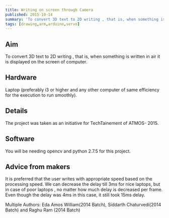 ```yaml
---
title: Writing on screen through Camera
published: 2015-10-14
summary: 'To convert 3D text to 2D writing , that is, when something is written in air it is displayed on the screen of computer.'
tags: [drawing,arm,arduino,servo]
---
```


## Aim
To convert 3D text to 2D writing , that is, when something is written in air it is displayed on the screen of computer.

## Hardware
Laptop (preferably i3 or higher and any other computer of same efficiency for the execution to run smoothly).

## Details
The project was taken as an initiative for TechTainement of ATMOS- 2015.

## Software
You will be needing opencv and python 2.7.5 for this project.

## Advice from makers
It is preferred that the user writes with appropriate speed based on the processing speed. We can decrease the delay till 3ms for nice laptops, but in case of poor laptops , no matter how much delay is decreased per frame. Even though the delay was 4ms in this case, it still took 15ms delay.



<EmbedItem url='https://www.youtube.com/embed/nURHzhvxnDE' />
Multiple Authors: Eda Amos William(2014 Batch), Siddarth Chaturvedi(2014 Batch) and Raghu Ram (2014 Batch) 
